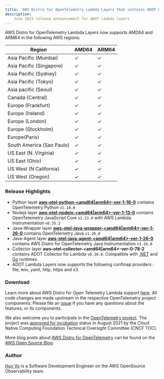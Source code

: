 ```yaml
---
title: 'AWS Distro for OpenTelemetry Lambda Layers that contains ADOT Collector v0.30.0 are now available'
description:
    June 2023 release announcement for ADOT Lambda layers
---
```



<SectionSeparator />

AWS Distro for OpenTelemetry Lambda Layers now supports AMD64 and ARM64 in the following AWS regions:

|Region                   | AMD64 | ARM64 |
|-------------------------|-------|-------|
|Asia Pacific (Mumbai)    |  ✓    |  ✓    |
|Asia Pacific (Singapore) |  ✓    |  ✓    |
|Asia Pacific (Sydney)    |  ✓    |  ✓    |
|Asia Pacific (Tokyo)     |  ✓    |  ✓    |
|Asia pacific (Seoul)     |  ✓    |  ✓    |
|Canada (Central)         |  ✓    |  ✓    |
|Europe (Frankfurt)       |  ✓    |  ✓    |
|Europe (Ireland)         |  ✓    |  ✓    |
|Europe (London)          |  ✓    |  ✓    |
|Europe (Stockholm)       |  ✓    |  ✓    |
|Europe(Paris)            |  ✓    |  ✓    |
|South America (Sao Paulo)|  ✓    |  ✓    |
|US East (N. Virginia)    |  ✓    |  ✓    |
|US East (Ohio)           |  ✓    |  ✓    |
|US West (N California)   |  ✓    |  ✓    |
|US West (Oregon)         |  ✓    |  ✓    |

<SectionSeparator />

### Release Highlights

- Python layer [**aws-otel-python-<amd64|arm64>-ver-1-18-0**](https://aws-otel.github.io/docs/getting-started/lambda/lambda-python) contains OpenTelemetry Python `v1.18.0`
- Nodejs layer [**aws-otel-nodejs-<amd64|arm64>-ver-1-13-0**](https://aws-otel.github.io/docs/getting-started/lambda/lambda-js) contains OpenTelemetry JavaScript Core `v1.13.0` with AWS Lambda Instrumentation `v0.35.2`
- Java-Wrapper layer [**aws-otel-java-wrapper-<amd64|arm64>-ver-1-26-0**](https://aws-otel.github.io/docs/getting-started/lambda/lambda-java) contains OpenTelemetry Java `v1.26.0`
- Java-Agent layer [**aws-otel-java-agent-<amd64|arm64>-ver-1-26-0**](https://aws-otel.github.io/docs/getting-started/lambda/lambda-java-auto-instr) contains AWS Distro for OpenTelemetry Java Instrumentation `v1.26.0`
- Collector layer **aws-otel-collector-<amd64|arm64>-ver-0-78-2** contains ADOT Collector for Lambda `v0.30.0`. Compatible with [.NET](https://aws-otel.github.io/docs/getting-started/lambda/lambda-dotnet) and [Go](https://aws-otel.github.io/docs/getting-started/lambda/lambda-go) runtimes.
- ADOT Lambda Layers now supports the following confmap providers : file, env, yaml, http, https and s3.

### Download

Learn more about AWS Distro for Open Telemetry Lambda support [here](https://aws-otel.github.io/docs/getting-started/lambda). All code changes are made upstream in the respective OpenTelemetry project components. Please file an [issue](https://github.com/aws-observability/aws-otel-community/issues) if you have any questions about the features, or its components.

We also welcome you to participate in the [OpenTelemetry project](https://github.com/open-telemetry). The project was [approved for incubation](https://www.cncf.io/blog/2021/08/26/opentelemetry-becomes-a-cncf-incubating-project/) status in August 2021 by the Cloud Native Computing Foundation Technical Oversight Committee (CNCF TOC).

More blog posts about
[AWS Distro for OpenTelemetry](https://aws.amazon.com/blogs/opensource/category/management-tools/aws-distro-for-opentelemetry/) can be found on the
[AWS Open Source Blog](https://aws.amazon.com/blogs/opensource/category/management-tools/aws-distro-for-opentelemetry/).


### Author

[Huy Vo](https://github.com/humivo) is a Software Development Engineer on the AWS OpenSource Observability team.